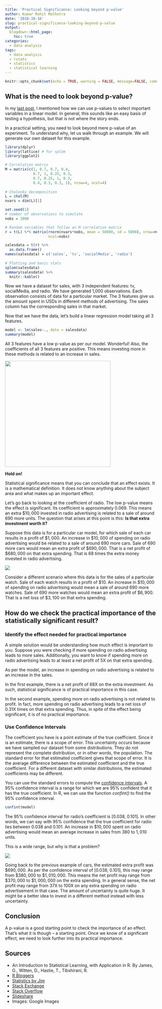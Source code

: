 ```yaml
---
title: 'Practical Significance: Looking beyond p-value'
author: Kumar Rohit Malhotra
date: '2018-10-16'
slug: practical-significance-looking-beyond-p-value
output:
  blogdown::html_page:
    toc: true
categories:
  - data analysis
tags:
  - data analysis
  - rstats
  - statistics
  - statistical learning
---
```


```r
knitr::opts_chunk$set(echo = TRUE, warning = FALSE, message=FALSE, comment='')
```

## **What is the need to look beyond p-value?**

In my [last post](http://didyousaydata.xyz/post/linear-regression-modeling-and-assumptions/){target="blank"}, I mentioned how we can use p-values to select important variables in a linear model. In general, this sounds like an easy basis of testing a hypothesis, but that is not where the story ends. 

In a practical setting, you need to look beyond mere p-value of an experiment. To understand why, let us walk through an example. We will generate our own dataset for this example.

```r
library(dplyr)
library(lattice) # for splom
library(ggplot2)
```

```r
# Correlation matrix
M = matrix(c(1, 0.7, 0.7, 0.4,
             0.7, 1, 0.25, 0.3,
             0.7, 0.25, 1, 0.3,
             0.4, 0.3, 0.3, 1), nrow=4, ncol=4)
 
# Cholesky decomposition
L = chol(M)
nvars = dim(L)[1]

set.seed(1)
# number of observations to simulate
nobs = 1000

# Random variables that follow an M correlation matrix
r = t(L) %*% matrix(rnorm(nvars*nobs, mean = 50000, sd = 5000), nrow=nvars, 
                    ncol=nobs)

salesdata = t(r) %>%
  as.data.frame()
names(salesdata) = c('sales', 'tv', 'socialMedia', 'radio')
 
# Plotting and basic stats
splom(salesdata)
summary(salesdata) %>%
  knitr::kable()
```

Now we have a dataset for sales, with 3 independent features: tv, socialMedia, and radio. We have generated 1,000 observations. Each observation consists of data for a particular market. The 3 features give us the amount spent in USDs in different methods of advertising. The sales column has the corresponding sales in that market.

Now that we have the data, let's build a linear regression model taking all 3 features.

```r
model <- lm(sales~., data = salesdata)
summary(model)
```

All 3 features have a low p-value as per our model. Wonderful! Also, the coefficients of all 3 features are positive. This means investing more in these methods is related to an increase in sales.

![](/post/2018-10-16-practical-significance-looking-beyond-p-value_files/images.jpeg){width=350px height=350px}

**Hold on!**

Statistical significance means that you can conclude that an effect exists. It is a mathematical definition. It does not know anything about the subject area and what makes up an important effect.

Let's go back to looking at the coefficient of radio. The low p-value means the effect is significant. Its coefficient is approximately 0.069.  This means an extra $\$10,000$ invested in radio advertising is related to a sale of around 690 more units. The question that arises at this point is this: **Is that extra investment worth it?**

Suppose this data is for a particular car model, for which sale of each car results in a profit of $\$1,000$. An increase in $\$10,000$ of spending on radio advertising would be related to a sale of around $690$ more cars. Sale of $690$ more cars would mean an extra profit of $\$690,000$. That is a net profit of $\$680,000$ on that extra spending. That is $68$ times the extra money invested in radio advertising.

![](/post/2018-10-16-practical-significance-looking-beyond-p-value_files/Rplot.png)

Consider a different scenario where this data is for the sales of a particular watch. Sale of each watch results in a profit of $\$10$. An increase in $\$10,000$ of spending on radio advertising would mean a sale of around $690$ more watches. Sale of $690$ more watches would mean an extra profit of $\$6,900$. That is a net loss of $\$3,100$ on that extra spending.

## **How do we check the practical importance of the statistically significant result?**

### **Identify the effect needed for practical importance**

A simple solution would be understanding how much effect is important to you. Suppose you were checking if more spending on radio advertising leads to more sales. Additionally, you want to know if spending more on radio advertising leads to at least a net profit of $5$X on that extra spending. 

As per the model, an increase in spending on radio advertising is related to an increase in the sales. 

In the first example, there is a net profit of $68$X on the extra investment. As such, statistical significance is of practical importance in this case.

In the second example, spending more on radio advertising is not related to profit. In fact, more spending on radio advertising leads to a net loss of $0.31$X times on that extra spending. Thus, in spite of the effect being significant, it is of no practical importance.

### **Use Confidence Intervals**

The coefficient you have is a point estimate of the true coefficient. Since it is an estimate, there is a scope of error. This uncertainty occurs because we have sampled our dataset from some distributions. They do not represent the complete distribution, or in other words, the population. The standard error for that estimated coefficient gives that scope of error. It is the average difference between the estimated coefficient and the true coefficient. For a different dataset with similar distributions, the estimated coefficients may be different.

You can use the standard errors to compute the [confidence intervals](https://www.slideshare.net/RizwanSa/confidence-intervals-basic-concepts-and-overview){target="_blank"}. A $95\%$ confidence interval is a range for which we are $95\%$ confident that it has the true coefficient. In R, we can use the function *confint()* to find the $95\%$ confidence interval.

```r
confint(model)
```

The $95\%$ confidence interval for radio's coefficient is [0.038, 0.101]. In other words, we can say with $95\%$ confidence that the true coefficient for radio lies between $0.038$ and $0.101$. An increase in $\$10,000$ spent on radio advertising would mean an average increase in sales from $380$ to $1,010$ units.

This is a wide range, but why is that a problem?

![](/post/2018-10-16-practical-significance-looking-beyond-p-value_files/CI.png)

Going back to the previous example of cars, the estimated extra profit was $\$690,000$. As per the confidence interval of [0.038, 0.101], this may range from $\$380,000$ to $\$1,010,000$. This means the net profit may range from $\$370,000$ to $\$1,000,000$ on the extra spending. In a general sense, the net profit may range from $37$X to $100$X on any extra spending on radio advertisement in that case. The amount of uncertainty is quite huge. It might be a better idea to invest in a different method instead with less uncertainty.

## **Conclusion**

A p-value is a good starting point to check the importance of an effect. That's what it is though -- a starting point. Once we know of a significant effect, we need to look further into its practical importance.

## **Sources**

* An Introduction to Statistical Learning, with Application in R. By James, G., Witten, D., Hastie, T., Tibshirani, R.
* [R Bloggers](https://www.r-bloggers.com/simulating-data-following-a-given-covariance-structure/){target="_blank"}
* [Statistics by Jim](http://statisticsbyjim.com/hypothesis-testing/practical-statistical-significance/){target="_blank"}
* [Stack Exchange](https://stats.stackexchange.com/){target="_blank"}
* [Stack Overflow](https://stackoverflow.com){target="_blank"}
* [Slideshare](https://www.slideshare.net/RizwanSa/confidence-intervals-basic-concepts-and-overview){target="_blank"}
* Images: Google Images